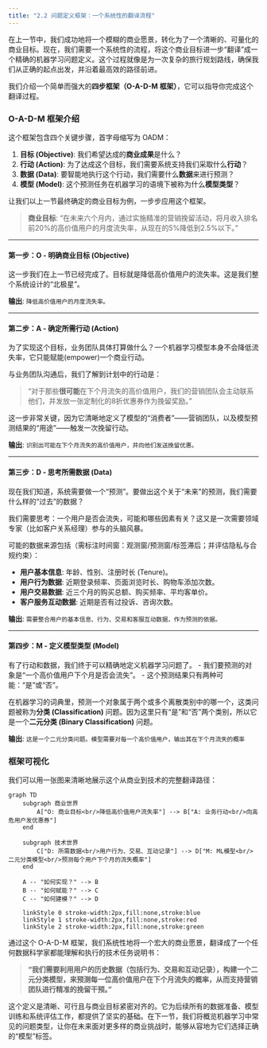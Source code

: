 ```yaml
---
title: "2.2 问题定义框架：一个系统性的翻译流程"
---
```


在上一节中，我们成功地将一个模糊的商业愿景，转化为了一个清晰的、可量化的商业目标。现在，我们需要一个系统性的流程，将这个商业目标进一步“翻译”成一个精确的机器学习问题定义。这个过程就像是为一次复杂的旅行规划路线，确保我们从正确的起点出发，并沿着最高效的路径前进。

我们介绍一个简单而强大的**四步框架（O-A-D-M 框架）**，它可以指导你完成这个翻译过程。

### O-A-D-M 框架介绍

这个框架包含四个关键步骤，首字母缩写为 OADM：

1.  **目标 (Objective)**: 我们希望达成的**商业成果**是什么？
2.  **行动 (Action)**: 为了达成这个目标，我们需要系统支持我们采取什么**行动**？
3.  **数据 (Data)**: 要智能地执行这个行动，我们需要什么**数据**来进行预测？
4.  **模型 (Model)**: 这个预测任务在机器学习的语境下被称为什么**模型类型**？

让我们以上一节最终确定的商业目标为例，一步步应用这个框架。

> **商业目标**: “在未来六个月内，通过实施精准的营销挽留活动，将月收入排名前20%的高价值用户的月度流失率，从现在的5%降低到2.5%以下。”

---

#### **第一步：O - 明确商业目标 (Objective)**

这一步我们在上一节已经完成了。目标就是降低高价值用户的流失率。这是我们整个系统设计的“北极星”。

**输出**: `降低高价值用户的月度流失率。`

---

#### **第二步：A - 确定所需行动 (Action)**

为了实现这个目标，业务团队具体打算做什么？一个机器学习模型本身不会降低流失率，它只能赋能(empower)一个商业行动。

与业务团队沟通后，我们了解到计划中的行动是：

> “对于那些**很可能**在下个月流失的高价值用户，我们的营销团队会主动联系他们，并发放一张定制化的8折优惠券作为挽留奖励。”

这一步非常关键，因为它清晰地定义了模型的“消费者”——营销团队，以及模型预测结果的“用途”——触发一次挽留行动。

**输出**: `识别出可能在下个月流失的高价值用户，并向他们发送挽留优惠。`

---

#### **第三步：D - 思考所需数据 (Data)**

现在我们知道，系统需要做一个“预测”。要做出这个关于“未来”的预测，我们需要什么样的“过去”的数据？

我们需要思考：一个用户是否会流失，可能和哪些因素有关？这又是一次需要领域专家（比如客户关系经理）参与的头脑风暴。

可能的数据来源包括（需标注时间窗：观测窗/预测窗/标签滞后；并评估隐私与合规约束）：

-   **用户基本信息**: 年龄、性别、注册时长 (Tenure)。
-   **用户行为数据**: 近期登录频率、页面浏览时长、购物车添加次数。
-   **用户交易数据**: 近三个月的购买总额、购买频率、平均客单价。
-   **客户服务互动数据**: 近期是否有过投诉、咨询次数。

**输出**: `需要整合用户的基本信息、行为、交易和客服互动数据，作为预测的依据。`

---

#### **第四步：M - 定义模型类型 (Model)**

有了行动和数据，我们终于可以精确地定义机器学习问题了。
-   我们要预测的对象是“一个高价值用户下个月是否会流失”。
-   这个预测结果只有两种可能：“是”或“否”。

在机器学习的词典里，预测一个对象属于两个或多个离散类别中的哪一个，这类问题被称为**分类 (Classification)** 问题。因为这里只有“是”和“否”两个类别，所以它是一个**二元分类 (Binary Classification)** 问题。

**输出**: `这是一个二元分类问题。模型需要对每一个高价值用户，输出其在下个月流失的概率`

### 框架可视化

我们可以用一张图来清晰地展示这个从商业到技术的完整翻译路径：

```mermaid
graph TD
    subgraph 商业世界
        A["O: 商业目标<br/>降低高价值用户流失率"] --> B["A: 业务行动<br/>向高危用户发优惠券"]
    end
    
    subgraph 技术世界
        C["D: 所需数据<br/>用户行为、交易、互动记录"] --> D["M: ML模型<br/>二元分类模型<br/>预测每个用户下个月的流失概率"]
    end

    A -- "如何实现？" --> B
    B -- "如何赋能？" --> C
    C -- "如何建模？" --> D

    linkStyle 0 stroke-width:2px,fill:none,stroke:blue
    linkStyle 1 stroke-width:2px,fill:none,stroke:red
    linkStyle 2 stroke-width:2px,fill:none,stroke:green
```

通过这个 O-A-D-M 框架，我们系统性地将一个宏大的商业愿景，翻译成了一个任何数据科学家都能理解和执行的技术任务说明书：

> **“我们需要利用用户的历史数据（包括行为、交易和互动记录），构建一个二元分类模型，来预测每一位高价值用户在下个月流失的概率，从而支持营销团队进行精准的挽留干预。”**

这个定义是清晰、可行且与商业目标紧密对齐的。它为后续所有的数据准备、模型训练和系统评估工作，都提供了坚实的基础。在下一节，我们将概览机器学习中常见的问题类型，让你在未来面对更多样的商业挑战时，能够从容地为它们选择正确的“模型”标签。
